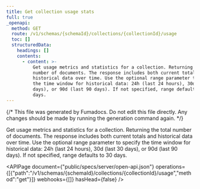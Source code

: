 ```yaml
---
title: Get collection usage stats
full: true
_openapi:
  method: GET
  route: /v1/schemas/{schemaId}/collections/{collectionId}/usage
  toc: []
  structuredData:
    headings: []
    contents:
      - content: >-
          Get usage metrics and statistics for a collection. Returning the total
          number of documents. The response includes both current totals and
          historical data over time. Use the optional range parameter to specify
          the time window for historical data: 24h (last 24 hours), 30d (last 30
          days), or 90d (last 90 days). If not specified, range defaults to 30
          days.
---
```


{/* This file was generated by Fumadocs. Do not edit this file directly. Any changes should be made by running the generation command again. */}

Get usage metrics and statistics for a collection. Returning the total number of documents. The response includes both current totals and historical data over time. Use the optional range parameter to specify the time window for historical data: 24h (last 24 hours), 30d (last 30 days), or 90d (last 90 days). If not specified, range defaults to 30 days.

<APIPage document={"public/specs/server/open-api.json"} operations={[{"path":"/v1/schemas/{schemaId}/collections/{collectionId}/usage","method":"get"}]} webhooks={[]} hasHead={false} />